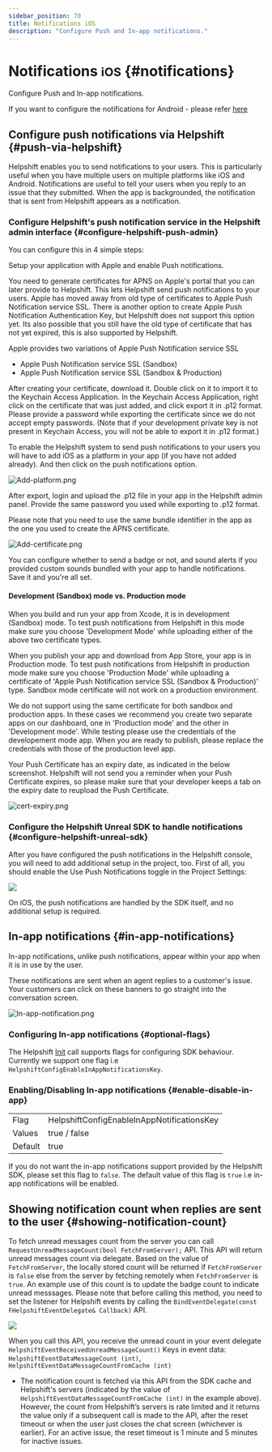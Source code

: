 ```yaml
---
sidebar_position: 70
title: Notifications iOS
description: "Configure Push and In-app notifications."
---
```




# Notifications <small>iOS</small> {#notifications}

<Intro>

Configure Push and In-app notifications.


</Intro>


<Admonition type="info" title="Note">

If you want to configure the notifications for Android - please refer [here](/sdkx-unreal/notifications-android) 

</Admonition>


## Configure push notifications via Helpshift {#push-via-helpshift}

Helpshift enables you to send notifications to your users. This is
particularly useful when you have multiple users on multiple platforms
like iOS and Android. Notifications are useful to tell your users when
you reply to an issue that they submitted. When the app is backgrounded,
the notification that is sent from Helpshift appears as a notification.

### Configure Helpshift's push notification service in the Helpshift admin interface {#configure-helpshift-push-admin}

You can configure this in 4 simple steps:

Setup your application with Apple and enable Push notifications.

You need to generate certificates for APNS on Apple's portal that you can later provide to Helpshift. This lets Helpshift send push notifications to your users. Apple has moved away from old type of certificates to Apple Push Notification service SSL. There is another option to create Apple Push Notification Authentication Key, but Helpshift does not support this option yet. Its also possible that you still have the old type of certificate that has not yet expired, this is also supported by Helpshift. 

Apple provides two variations of Apple Push Notification service SSL

* Apple Push Notification service SSL (Sandbox)
* Apple Push Notification service SSL (Sandbox & Production)

After creating your certificate, download it. Double click on it to import it to the Keychain Access Application. In the Keychain Access Application, right click on the certificate that was just added, and click export it in .p12 format. Please provide a password while exporting the certificate since we do not accept empty passwords. (Note that if your development private key is not present in Keychain Access, you will not be able to export it in .p12 format.)

To enable the Helpshift system to send push notifications to your users you will have to add iOS as a platform in your app (if you have not added already). And then click on the push notifications option.

<Image src="/static/books/sdkx_ios/Add-platform.png"  width="full" alt="Add-platform.png" /> 

After export, login and upload the .p12 file in your app in the Helpshift admin panel. Provide the same password you used while exporting to .p12 format.

Please note that you need to use the same bundle identifier in the app as the one you used to create the APNS certificate.

<Image src="/static/books/sdkx_ios/Add-certificate.png"  width="full" alt="Add-certificate.png" /> 

You can configure whether to send a badge or not, and sound alerts if you provided custom sounds bundled with your app to handle notifications. Save it and you're all set.

#### Development (Sandbox) mode vs. Production mode

When you build and run your app from Xcode, it is in development (Sandbox) mode. To test push notifications from Helpshift in this mode make sure you choose 'Development Mode' while uploading either of the above two certificate types.

When you publish your app and download from App Store, your app is in Production mode. To test push notifications from Helpshift in production mode make sure you choose 'Production Mode' while uploading a certificate of 'Apple Push Notification service SSL (Sandbox & Production)' type. Sandbox mode certificate will not work on a production environment. 

We do not support using the same certificate for both sandbox and production apps. In these cases we recommend you create two separate apps on our dashboard, one in 'Production mode' and the other in 'Development mode'. While testing please use the credentials of the developement mode app. When you are ready to publish, please replace the credentials with those of the production level app. 


<Admonition type="info" title="Note">

 Your Push Certificate has an expiry date, as indicated in the below screenshot. Helpshift will not send you a reminder when your Push Certificate expires, so please make sure that your developer keeps a tab on the expiry date to reupload the Push Certificate.


</Admonition>


<Image src="/static/books/sdkx_ios/cert-expiry.png"  width="full" alt="cert-expiry.png" /> 


### Configure the Helpshift Unreal SDK to handle notifications {#configure-helpshift-unreal-sdk}

After you have configured the push notifications in the Helpshift console, you will need to add additional setup in the project, too. First of all, you should enable the Use Push Notifications toggle in the Project Settings:

<Centered width="full">

![](/static/books/unreal/checkmark_push_notif.png)

</Centered>

On iOS, the push notifications are handled by the SDK itself, and no additional setup is required.

## In-app notifications {#in-app-notifications}

In-app notifications, unlike push notifications, appear within your app when it is in use by the user.

These notifications are sent when an agent replies to a customer's issue. Your customers can click on these banners to go straight into the conversation screen.

<SideBySide>

<Image src="/static/books/sdkx_ios/In-app-notification.png"  width="half" alt="In-app-notification.png" /> 


</SideBySide>

### Configuring In-app notifications {#optional-flags}

The Helpshift [Init](/sdkx-unreal/getting-started/) call supports flags for configuring SDK behaviour.
Currently we support one flag i.e `HelpshiftConfigEnableInAppNotificationsKey`.

### Enabling/Disabling In-app notifications {#enable-disable-in-app}

<div className="compact ">


| | |
|--|--|
|Flag| HelpshiftConfigEnableInAppNotificationsKey|
|Values| true / false|
|Default| true|

</div>

If you do not want the in-app notifications support provided by the
Helpshift SDK, please set this flag to `false`. The default value of this
flag is `true` i.e in-app notifications will be enabled.<br />

## Showing notification count when replies are sent to the user {#showing-notification-count}

To fetch unread messages count from the server you can call `RequestUnreadMessageCount(bool FetchFromServer);` API. This API will return unread messages count via delegate. Based on the value of `FetchFromServer`, the locally stored count will be returned if `FetchFromServer` is `false` else from the server by fetching remotely when `FetchFromServer` is `true`. An example use of this count is to update the badge count to indicate unread messsages. Please note that before calling this method, you need to set the listener for Helpshift events by calling the `BindEventDelegate(const FHelpshiftEventDelegate& Callback)` API.

<Centered width="full">

![](/static/books/unreal/unread_count.png)

</Centered>

When you call this API, you receive the unread count in your event delegate `HelpshiftEventReceivedUnreadMessageCount()`
Keys in event data: `HelpshiftEventDataMessageCount (int)`, `HelpshiftEventDataMessageCountFromCache (int)`

* The notification count is fetched via this API from the SDK cache and Helpshift's servers (indicated by the value of `HelpshiftEventDataMessageCountFromCache (int)` in the example above). However, the count from Helpshift’s servers is rate limited and it returns the value only if a subsequent call is made to the API, after the reset timeout or when the user just closes the chat screen (whichever is earlier). For an active issue, the reset timeout is 1 minute and 5 minutes for inactive issues.
